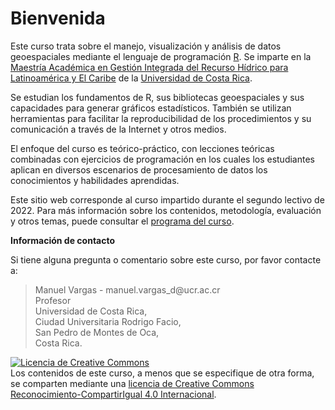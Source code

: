 # Bienvenida {.unnumbered}

Este curso trata sobre el manejo, visualización y análisis de datos geoespaciales mediante el lenguaje de programación [R](https://www.r-project.org/). Se imparte en la [Maestría Académica en Gestión Integrada del Recurso Hídrico para Latinoamérica y El Caribe](https://www.sep.ucr.ac.cr/posgrados/geografia/folleto/maestria_academica_recurso_hidrico.pdf) de la [Universidad de Costa Rica](https://www.ucr.ac.cr/).

Se estudian los fundamentos de R, sus bibliotecas geoespaciales y sus capacidades para generar gráficos estadísticos. También se utilizan herramientas para facilitar la reproducibilidad de los procedimientos y su comunicación a través de la Internet y otros medios.

El enfoque del curso es teórico-práctico, con lecciones teóricas combinadas con ejercicios de programación en los cuales los estudiantes aplican en diversos escenarios de procesamiento de datos los conocimientos y habilidades aprendidas.

Este sitio web corresponde al curso impartido durante el segundo lectivo de 2022. Para más información sobre los contenidos, metodología, evaluación y otros temas, puede consultar el [programa del curso](https://github.com/pf0953-programacionr/2022-ii/blob/main/programa-curso/pf0953-programacionr-g001-2022-ii.pdf).

**Información de contacto**

Si tiene alguna pregunta o comentario sobre este curso, por favor contacte a:

> Manuel Vargas - manuel.vargas_d\@ucr.ac.cr\
> Profesor\
> Universidad de Costa Rica,\
> Ciudad Universitaria Rodrigo Facio,\
> San Pedro de Montes de Oca,\
> Costa Rica.

<a rel="license" href="http://creativecommons.org/licenses/by-sa/4.0/"><img src="https://i.creativecommons.org/l/by-sa/4.0/88x31.png" alt="Licencia de Creative Commons" style="border-width:0"/></a><br />Los contenidos de este curso, a menos que se especifique de otra forma, se comparten mediante una <a rel="license" href="http://creativecommons.org/licenses/by-sa/4.0/">licencia de Creative Commons Reconocimiento-CompartirIgual 4.0 Internacional</a>.
